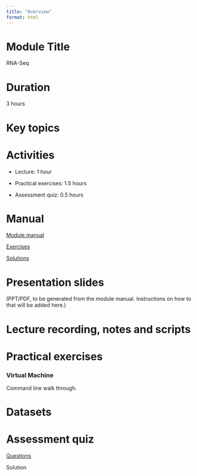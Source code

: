```yaml
---
title: "Overview"
format: html
---
```


# Module Title

RNA-Seq

# Duration

3 hours

# Key topics

# Activities

-   Lecture: 1 hour

-   Practical exercises: 1.5 hours

-   Assessment quiz: 0.5 hours

# Manual

[Module manual](module6_manual.qmd)

[Exercises](module6_exercises.qmd)

[Solutions](module6_solutions.qmd)

# Presentation slides

(PPT/PDF, to be generated from the module manual. Instructions on how to that will be added here.)

# Lecture recording, notes and scripts

# Practical exercises

### Virtual Machine

Command line walk through.

# Datasets

# Assessment quiz

[Questions](module6_assessment.qmd)

Solution
